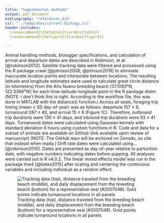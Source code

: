 ```yaml
---
title: "Supplemental methods"
output: pdf_document
bibliography: "references.bib"
csl: "../templates/current-biology.csl" 
header-includes: 
  \renewcommand{\thetable}{S\arabic{table}}
  \renewcommand{\thefigure}{S\arabic{figure}}

---
```


Animal handling methods, biologger specifications, and calculation of arrival and departure dates are described in Robinson, et al. [@robinson2012]. Satellite tracking data were filtered and processed using the R package crawl [@johnson2008; @johnson2016] to eliminate inaccurate location points and interpolate between locations. The resulting latitude and longitude estimates were used to calculate great circle distance (in kilometers) from the Año Nuevo breeding beach (37.1083°N, 122.3366°W) for each time-latitude-longitude point in the R package distm (NOTE: I don't think this is right. According to the workflow file, this was done in MATLAB with the distance() function.) Across all seals, foraging trip timing (mean ± SD day-of-year) was as follows: departure 157 ± 9, turnaround 287 ± 40, and arrival 15 ± 8 (Figure 1C). Therefore, outbound trip durations were 130 ± 41 days, and inbound trip durations were 93 ± 41 days. Turnaround dates were calculated using Gaussian kernels with standard deviation 6 hours using custom functions in R. Code and data for a subset of animals are available on GitHub (link available upon review of manuscript) (NOTE: The GitHub repo will be archived on Zenodo, so cite that instead when ready.) Drift rate dates were calculated using... [@robinson2010]. Dates are presented as day-of-year relative to parturition date, with negative numbers indicating dates before pupping. All analyses were carried out in R v4.0.2. The linear mixed effects model was run in the package lme4 [@bates2015] after scaling and centering the continuous variables and including individual as a random effect.

![Tracking data (top), distance traveled from the breeding beach (middle), and daily displacement from the breeding beach (bottom) for a representative seal (\#2007048). Gold points indicate turnaround locations in all panels](../figures/Turnaround_Supplement_2004021.png)
